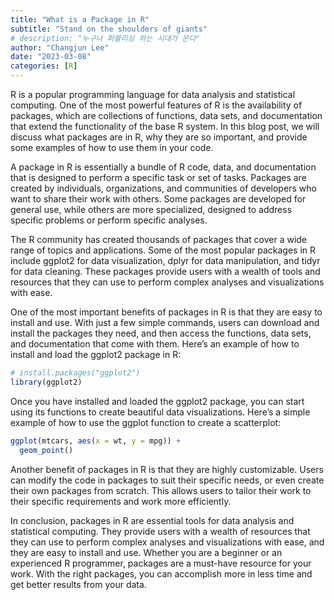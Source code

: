 ```yaml
---
title: "What is a Package in R"
subtitle: "Stand on the shoulders of giants"
# description: "누구나 퍼블리싱 하는 시대가 온다"
author: "Changjun Lee"
date: "2023-03-08"
categories: [R]
---
```


R is a popular programming language for data analysis and statistical computing. One of the most powerful features of R is the availability of packages, which are collections of functions, data sets, and documentation that extend the functionality of the base R system. In this blog post, we will discuss what packages are in R, why they are so important, and provide some examples of how to use them in your code.

A package in R is essentially a bundle of R code, data, and documentation that is designed to perform a specific task or set of tasks. Packages are created by individuals, organizations, and communities of developers who want to share their work with others. Some packages are developed for general use, while others are more specialized, designed to address specific problems or perform specific analyses.

The R community has created thousands of packages that cover a wide range of topics and applications. Some of the most popular packages in R include ggplot2 for data visualization, dplyr for data manipulation, and tidyr for data cleaning. These packages provide users with a wealth of tools and resources that they can use to perform complex analyses and visualizations with ease.

One of the most important benefits of packages in R is that they are easy to install and use. With just a few simple commands, users can download and install the packages they need, and then access the functions, data sets, and documentation that come with them. Here's an example of how to install and load the ggplot2 package in R:

```r
# install.packages("ggplot2")
library(ggplot2)
```

Once you have installed and loaded the ggplot2 package, you can start using its functions to create beautiful data visualizations. Here's a simple example of how to use the ggplot function to create a scatterplot:


```r
ggplot(mtcars, aes(x = wt, y = mpg)) +
  geom_point()
```

Another benefit of packages in R is that they are highly customizable. Users can modify the code in packages to suit their specific needs, or even create their own packages from scratch. This allows users to tailor their work to their specific requirements and work more efficiently.

In conclusion, packages in R are essential tools for data analysis and statistical computing. They provide users with a wealth of resources that they can use to perform complex analyses and visualizations with ease, and they are easy to install and use. Whether you are a beginner or an experienced R programmer, packages are a must-have resource for your work. With the right packages, you can accomplish more in less time and get better results from your data.
